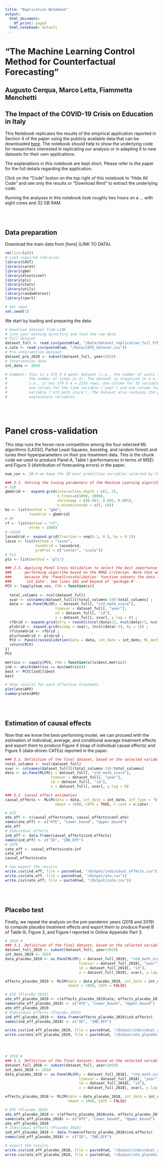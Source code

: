 ```yaml
---
title: "Replication Notebook"
output:
  html_document:
    df_print: paged
  html_notebook: default
---
```


# "The Machine Learning Control Method for Counterfactual Forecasting"
## Augusto Cerqua, Marco Letta, Fiammetta Menchetti

## The Impact of the COVID-19 Crisis on Education in Italy

This Notebook replicates the results of the empirical application reported in Section 4 of the paper using the publicly available data that can be downloaded [here](LINK TO DATA). The notebook should help to show the underlying code for researchers interested in replicating our analysis or in adapting it to new datasets for their own applications.

The explanations in this notebook are kept short. Please refer to the paper for the full details regarding the application.

Click on the "Code" button on the top right of this notebook to "Hide All Code" and see only the results or "Download Rmd" to extract the underlying code.

Running the analyses in this notebook took roughly two hours on a ... with eight cores and 32 GB RAM. 

<br>
<br>

## Data preparation

Download the main data from [here] (LINK TO DATA).

```r
rm(list=ls())
# Load required libraries
library(CAST)
library(caret)
library(gbm)
library(elasticnet)
library(pls)
library(stats)
library(utils)
library(randomForest)
library(rpart)

# Set seed
set.seed(1)
```

We start by loading and preparing the data:

```r
# Download dataset from LINK
# into your working directory and load the raw data 
# Full dataset
dataset_full <- read.csv(paste0(wd, "/Data/dataset_replication_full_FINAL.csv"), na.strings=c("",".","NA"))
x.cate <- read.csv(paste0(wd, "/Data/CATE_dataset.csv"))
# Pre-intervention dataset
dataset_pre_2020 <- subset(dataset_full, year<2020) 
# Intervention date
int_date <- 2020

# Comment: this is a 579 X 4 panel dataset (i.e., the number of units in the panel is 579
#          the number of times is 4). The dataset is organized in a a long manner
#          i.e., it has 579 X 4 = 2316 rows, one column for ID variable ('id'), 
#          one column for the time variable ('year') and one column for the dependent 
#          variable ('std_math_score'). The dataset also contains 154 potential 
#          explanatory variables. 

```

<br>
<br>

# Panel cross-validation

This step runs the horse-race competition among the four selected ML algorithms (LASSO, Partial Least Squares, boosting, and random forest) and tunes their hyperparameters on their pre-treatment data. This is the chunk code we used to produce Panel A, Table I (performances in terms of MSE) and Figure 3 (distribution of forecasting errors) in the paper.

```r
num_cov <- 20 # we keep the 20 most predictive variables selected by the preliminary random forest

### 2.2. Setting the tuning parameters of the Machine Learning algorithms 
# SGB
gbmGrid <-  expand.grid(interaction.depth = c(1, 2), 
                        n.trees=c(1000, 2000), 
                        shrinkage = c(0.001, 0.002, 0.005),
                        n.minobsinnode = c(5, 10))
bo <- list(method = "gbm",
           tuneGrid = gbmGrid)
# RF
rf <- list(method = "rf",
           ntree = 1000)
# LASSO
lassoGrid <- expand.grid(fraction = seq(0.1, 0.9, by = 0.1))
lasso <- list(method = "lasso",
              tuneGrid = lassoGrid,
              preProc = c("center", "scale"))
# PLS
pls <- list(method = "pls")

### 2.3. Applying Panel Cross Validation to select the best importance threshold and the best
###      performing algorithm based on the RMSE criterion. Note that we include here the whole dataset
###      because the 'PanelCrossValidation' function subsets the data internally via the argument 
###      'int_date'. See lines 202 and beyond of 'package.R'.
PCV <- lapply(num_cov, FUN = function(x){
  
  total_columns <- ncol(dataset_full)
  xvar <- colnames(dataset_full)[(total_columns-19):total_columns] ;
  data <- as.PanelMLCM(y = dataset_full[, "std_math_score"], 
                       timevar = dataset_full[, "year"], 
                       id = dataset_full[, "id"],
                       x = dataset_full[, xvar], y.lag = 0) ;
  rfGrid <- expand.grid(mtry = round(c(ncol(data)/2, ncol(data)/3, ncol(data)/4))) ;
  plsGrid <- expand.grid(ncomp = seq(1, (ncol(data)-2), by = 1)) ;
  rf$tuneGrid <- rfGrid ;
  pls$tuneGrid <- plsGrid ;
  PCV <- PanelCrossValidation(data = data, int_date = int_date, ML_methods = list(bo, rf, lasso, pls)) ;
  return(PCV)
})
PCV

metrics <- sapply(PCV, FUN = function(x)(x$best.metric))
ind <- which(metrics == min(metrics))
best <- PCV[[ind]]$best
best
```

```r
# Show results for each effective treatment
plot(ate$APO)
summary(ate$APO)
```

<br>
<br>

## Estimation of causal effects

Now that we know the best-performing model, we can proceed with the estimation of individual, average, and conditional average treatment effects and export them to produce Figure 4 (map of individual causal effects) and Figure 5 (data-driven CATEs) reported in the paper.

```r
### 3.1. Definition of the final dataset, based on the selected variable importance threshold
total_columns <- ncol(dataset_full)
xvar <- colnames(dataset_full)[(total_columns-19):total_columns]
data <- as.PanelMLCM(y = dataset_full[, "std_math_score"], 
                     timevar = dataset_full[, "year"], 
                     id = dataset_full[, "id"],
                     x = dataset_full[, xvar], y.lag = 0) 

### 3.2. Causal effect estimation
causal_effects <- MLCM(data = data, int_date = int_date, inf_type = "block", PCV = best,
                       nboot = 1000, CATE = TRUE, x.cate = x.cate)

# ATE
ate_eff <- c(causal_effects$ate, causal_effects$conf.ate)
names(ate_eff) <- c("ATE", "Lower_bound", "Upper_bound")
ate_eff
# Individual effects
ind_eff <- data.frame(causal_effects$ind.effects)
names(ind_eff) <- c("ID", "IND_EFF")
# CATE
cate_eff <- causal_effects$cate.inf
cate_eff
causal_effects$cate

# now export the results
write.csv(ind_eff, file = paste0(wd, "/Output/individual_effects.csv"))
write.csv(ate_eff, file = paste0(wd, "/Output/ate.csv"))
write.csv(cate_eff, file = paste0(wd, "/Output/cate.csv"))
```

<br>
<br>

## Placebo test

Finally, we repeat the analysis on the pre-pandemic years (2018 and 2019) to compute placebo treatment effects and export them to produce Panel B of Table III, Figure 2, and Figure I reported in Online Appendix Part 3.

```r

# 2019 #
### 3.1. Definition of the final dataset, based on the selected variable importance threshold
dataset_full_2019 <- subset(dataset_full, year<2020) 
int_date_2019 <- 2019
data_placebo_2019 <- as.PanelMLCM(y = dataset_full_2019[, "std_math_score"], 
                                  timevar = dataset_full_2019[, "year"], 
                                  id = dataset_full_2019[, "id"],
                                  x = dataset_full_2019[, xvar], y.lag = 0) 

effects_placebo_2019 <- MLCM(data = data_placebo_2019, int_date = int_date_2019, inf_type = "block", PCV = best,
                             nboot = 1000, CATE = FALSE)

# ATE (Placebo 2019)
ate_eff_placebo_2019 <- c(effects_placebo_2019$ate, effects_placebo_2019$conf.ate)
names(ate_eff_placebo_2019) <- c("ATE", "Lower_bound", "Upper_bound")
ate_eff_placebo_2019
# Individual effects (Placebo 2019)
ind_eff_placebo_2019 <- data.frame(effects_placebo_2019$ind.effects)
names(ind_eff_placebo_2019) <- c("ID", "IND_EFF")

write.csv(ind_eff_placebo_2019, file = paste0(wd, "/Output/individual_effects_placebo_2019.csv"))
write.csv(ate_eff_placebo_2019, file = paste0(wd, "/Output/ate_placebo_2019.csv"))




# 2018 #
### 3.1. Definition of the final dataset, based on the selected variable importance threshold
dataset_full_2018 <- subset(dataset_full, year<2019) 
int_date_2018 <- 2018
data_placebo_2018 <- as.PanelMLCM(y = dataset_full_2018[, "std_math_score"], 
                                  timevar = dataset_full_2018[, "year"], 
                                  id = dataset_full_2018[, "id"],
                                  x = dataset_full_2018[, xvar], y.lag = 0) 

effects_placebo_2018 <- MLCM(data = data_placebo_2018, int_date = int_date_2018, inf_type = "block", PCV = best,
                             nboot = 1000, CATE = FALSE)

# ATE (Placebo 2018)
ate_eff_placebo_2018 <- c(effects_placebo_2018$ate, effects_placebo_2018$conf.ate)
names(ate_eff_placebo_2018) <- c("ATE", "Lower_bound", "Upper_bound")
ate_eff_placebo_2018
# Individual effects (Placebo 2018)
ind_eff_placebo_2018 <- data.frame(effects_placebo_2018$ind.effects)
names(ind_eff_placebo_2018) <- c("ID", "IND_EFF")

# export the results
write.csv(ind_eff_placebo_2018, file = paste0(wd, "/Output/individual_effects_placebo_2018.csv"))
write.csv(ate_eff_placebo_2018, file = paste0(wd, "/Output/ate_placebo_2018.csv"))
```
